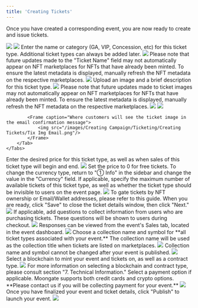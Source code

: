 ```yaml
---
title: 'Creating Tickets'
---
```


Once you have created a corresponding event, you are now ready to create and issue tickets.

<Steps>
  <Step title="Sign into the Moongate Merchant Portal">
  </Step>
  <Step title="Click '③ Tickets'">
    <img src="/images/Creating Campaign/Ticketing/Creating Tickets/3 Tix Location.png"/>
  </Step>
  <Step title="Click 'Add Ticket'">
    <img src="/images/Creating Campaign/Ticketing/Creating Tickets/Add Tix Button Location.png"/>
  </Step>
  <Step title="Add Ticket Name/Tier">
    Enter the name or category (GA, VIP, Concession, etc) for this ticket type. Additional ticket types can always be added later.
    <img src="/images/Creating Campaign/Ticketing/Creating Tickets/Tix Name Field.png"/>
    <Warning>
        Please note that future updates made to the "Ticket Name" field may not automatically appear on NFT 
        marketplaces for NFTs that have already been minted. To ensure the latest metadata is displayed, 
        manually refresh the NFT metadata on the respective marketplaces.
    </Warning>
    <Frame caption="Where customers will see the different ticket types">
        <img src="/images/Creating Campaign/Ticketing/Creating Tickets/Tix Type Location.png"/>
    </Frame>
  </Step>
  <Step title="Add Ticket Image and Description">
    Upload an image and a brief description for this ticket type.
    <img src="/images/Creating Campaign/Ticketing/Creating Tickets/Add Tix Img and Desc.png"/>
    <Warning>
        Please note that future updates made to ticket images may not automatically appear on NFT 
        marketplaces for NFTs that have already been minted. To ensure the latest metadata is displayed,
        manually refresh the NFT metadata on the respective marketplaces.
    </Warning>
    <Tabs>
        <Tab title="Ticket Description">
            <Frame caption="Where customers will see the ticket description during checkout">
                <img src="/images/Creating Campaign/Ticketing/Creating Tickets/Tix Desc Location.png"/>
            </Frame>
        </Tab>
        <Tab title="Ticket Image">
            <Frame caption="Where customers will see the ticket image when checking out">
                <img src="/images/Creating Campaign/Ticketing/Creating Tickets/Tix Img Checkout.png"/>
            </Frame>

            <Frame caption="Where customers will see the ticket image in the email confirmation message">
                <img src="/images/Creating Campaign/Ticketing/Creating Tickets/Tix Img Email.png"/>
            </Frame>
        </Tab>
    </Tabs>
  </Step>
  <Step title="Specify Ticket Price and Sales Period">
    Enter the desired price for this ticket type, as well as when sales of this ticket type will begin and end.
    <img src="/images/Creating Campaign/Ticketing/Creating Tickets/Tix Price Sales Period.png"/>
    <Info>
        Set the price to 0 for free tickets.
    </Info>
    <Info>
        To change the currency type, return to "① Info" in the sidebar and change the value in the "Currency" field.
    </Info>
  </Step>
  <Step title="Specify Advanced Options (Optional)">
    If applicable, specify the maximum number of available tickets of this ticket type, as well as whether the 
    ticket type should be invisible to users on the event page.
    <img src= "/images/Creating Campaign/Ticketing/Creating Tickets/Tix Price Sales Period.png"/>
    <Info>
        To gate tickets by NFT ownership or Email/Wallet addresses, please refer to this guide.
    </Info>
    When you are ready, click "Save" to close the ticket details window, then click "Next."
  </Step>
  <Step title="Add Questions (Optional)">
    <img src="/images/Creating Campaign/Ticketing/Creating Tickets/Add Qs.gif"/>
    If applicable, add questions to collect information from users who are purchasing tickets. These questions 
    will be shown to users during checkout.
    <img src="/images/Creating Campaign/Ticketing/Creating Tickets/Qs.png"/>
    Responses can be viewed from the event's Sales tab, located in the event dashboard.
    <img src="/images/Creating Campaign/Ticketing/Creating Tickets/Reponses.gif"/>
  </Step>
  <Step title="Specify Contract Settings and Payment Options">
    Choose a collection name and symbol for **all ticket types associated with your event.** The collection name will be used as the collection title when tickets are listed on marketplaces.
    <img src="/images/Creating Campaign/Ticketing/Creating Tickets/Contract Blank.png"/>
    <Warning>
        Collection name and symbol cannot be changed after your event is published.
    </Warning>
    <img src="/images/Creating Campaign/Ticketing/Creating Tickets/Collection Name OS Location.png"/>
    Select a blockchain to mint your event and tickets on, as well as a contract type.
    <img src="/images/Creating Campaign/Ticketing/Creating Tickets/Contract Filled.png"/>
    <Info>
        For more information on selecting a blockchain and contract type, please consult section "7. Technical Information."
    </Info>
    Select a payment option if applicable. Moongate supports both credit cards and crypto options. **Please contact us if you will be collecting payment for your event.**
    <img src="/images/Creating Campaign/Ticketing/Creating Tickets/Payment Options.png"/>
  </Step>
  <Step title="Publish Your Event">
    Once you have finalized your event and ticket details, click "Publish" to launch your event.
    <img src="/images/Creating Campaign/Ticketing/Creating Tickets/Publish Button Location.png"/>
  </Step>
</Steps>